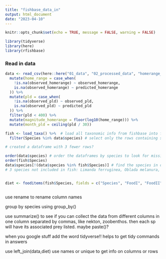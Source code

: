 ```yaml
---
title: "fishbase_data_in"
output: html_document
date: "2023-04-10"
---
```


```r
knitr::opts_chunk$set(echo = TRUE, message = FALSE, warning = FALSE)

library(tidyverse)
library(here)
library(rfishbase)

```



### Read in data

```r
data <- read_csv(here::here("01_data", "02_processed_data", "homerange_pld.csv")) %>%
  mutate(home_range = case_when(
    !is.na(observed_homerange) ~ observed_homerange,
    is.na(observed_homerange) ~ predicted_homerange
  )) %>%
  mutate(pld = case_when(
    !is.na(observed_pld) ~ observed_pld,
    is.na(observed_pld) ~ predicted_pld
  )) %>%
  filter(pld < 400) %>%
  mutate(magnitude_homerange = floor(log10(home_range))) %>%
  mutate(month_pld = ceiling(pld / 30))
```


```r

fish <- load_taxa() %>%  # load all taxonomic info from fishbase into fish, then
  filter(Species %in% data$species) # select only the rows containing species named in our homerange_pld data

# created a dataframe with 3 fewer rows?

order(data$species) # order the dataframes by species to look for missing species names
order(fish$Species)
data$species[!(data$species %in% fish$Species)] # find the species in data that are not included in fish
# 3 species not included in fish: Limanda ferruginea, Oblada melanura, Pennahia anea


diet <- fooditems(fish$Species, fields = c("Species", "FoodI", "FoodII", "FoodIII"))



```


use rename to rename column names

group by species using group_by()

use summarize() to see if you can collect the data from different columns in one column separated by commas, like nekton, zoobenthos. then each sp will have its associated prey listed. maybe paste()?

when you google stuff add the word tidyverse!! helps to get tidy commands in answers

use left_join(data,diet)
use names or unique to get info on columns or rows










